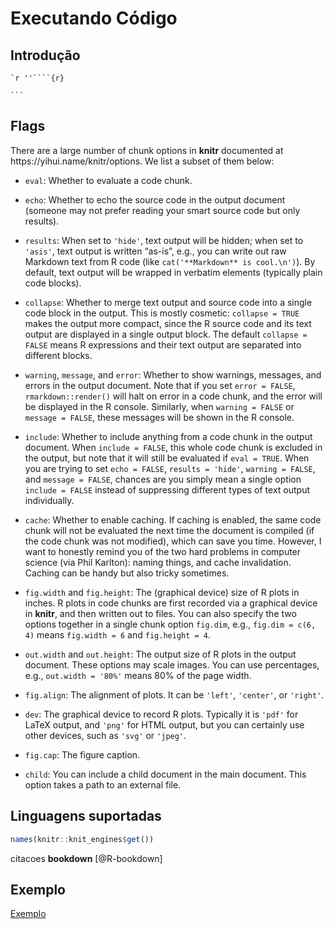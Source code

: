 # Executando Código

## Introdução

````
`r ''````{r}

```
````


## Flags

There are a large number of chunk options\index{chunk options} in **knitr** documented at https://yihui.name/knitr/options. We list a subset of them below:

- `eval`: Whether to evaluate a code chunk.

- `echo`: Whether to echo the source code in the output document (someone may not prefer reading your smart source code but only results).

- `results`: When set to `'hide'`, text output will be hidden; when set to `'asis'`, text output is written "as-is", e.g., you can write out raw Markdown text from R code (like `cat('**Markdown** is cool.\n')`). By default, text output will be wrapped in verbatim elements (typically plain code blocks).

- `collapse`: Whether to merge text output and source code into a single code block in the output. This is mostly cosmetic: `collapse = TRUE` makes the output more compact, since the R source code and its text output are displayed in a single output block. The default `collapse = FALSE` means R expressions and their text output are separated into different blocks.

- `warning`, `message`, and `error`: Whether to show warnings, messages, and errors in the output document. Note that if you set `error = FALSE`, `rmarkdown::render()` will halt on error in a code chunk, and the error will be displayed in the R console. Similarly, when `warning = FALSE` or `message = FALSE`, these messages will be shown in the R console.

- `include`: Whether to include anything from a code chunk in the output document. When `include = FALSE`, this whole code chunk is excluded in the output, but note that it will still be evaluated if `eval = TRUE`. When you are trying to set `echo = FALSE`, `results = 'hide'`, `warning = FALSE`, and `message = FALSE`, chances are you simply mean a single option `include = FALSE` instead of suppressing different types of text output individually.

- `cache`: Whether to enable caching. If caching is enabled, the same code chunk will not be evaluated the next time the document is compiled (if the code chunk was not modified), which can save you time. However, I want to honestly remind you of the two hard problems in computer science (via Phil Karlton): naming things, and cache invalidation. Caching can be handy but also tricky sometimes.

- `fig.width` and `fig.height`: The (graphical device) size of R plots in inches. R plots in code chunks are first recorded via a graphical device in **knitr**, and then written out to files. You can also specify the two options together in a single chunk option `fig.dim`, e.g., `fig.dim = c(6, 4)` means `fig.width = 6` and `fig.height = 4`.

- `out.width` and `out.height`: The output size of R plots in the output document. These options may scale images. You can use percentages, e.g., `out.width = '80%'` means 80% of the page width.

- `fig.align`: The alignment of plots. It can be `'left'`, `'center'`, or `'right'`.

- `dev`: The graphical device to record R plots. Typically it is `'pdf'` for LaTeX output, and `'png'` for HTML output, but you can certainly use other devices, such as `'svg'` or `'jpeg'`.

- `fig.cap`: The figure caption.

- `child`: You can include a child document in the main document. This option takes a path to an external file.

## Linguagens suportadas

```r
names(knitr::knit_engines$get())
```


citacoes **bookdown** [@R-bookdown]

## Exemplo

[Exemplo](exemplos/104-intro_blocos_de_codigo.html)
